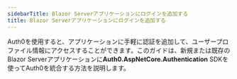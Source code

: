 ```yaml
---
sidebarTitle: Blazor Serverアプリケーションにログインを追加する
title: Blazor Serverアプリケーションにログインを追加する
---
```


Auth0を使用すると、アプリケーションに手軽に認証を追加して、ユーザープロファイル情報にアクセスすることができます。このガイドは、新規または既存のBlazor Serverアプリケーションに**Auth0.AspNetCore.Authentication** SDKを使ってAuth0を統合する方法を説明します。